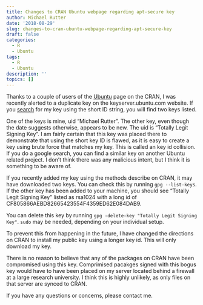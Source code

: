 ```yaml
---
title: Changes to CRAN Ubuntu webpage regarding apt-secure key
author: Michael Rutter
date: '2018-08-29'
slug: changes-to-cran-ubuntu-webpage-regarding-apt-secure-key
draft: false
categories:
  - R
  - Ubuntu
tags:
  - R
  - Ubuntu
description: ''
topics: []
---
```


Thanks to a couple of users of the [Ubuntu](https://cran.r-project.org/bin/linux/ubuntu/) page on the CRAN, I was recently alerted to a duplicate key on the keyserver.ubuntu.com website.  If you [search](http://keyserver.ubuntu.com/pks/lookup?search=0xE084DAB9&op=vindex) for my key using the short ID string, you will find two keys listed.

One of the keys is mine, uid "Michael Rutter".  The other key, even though the date suggests otherwise, appears to be new.  The uid is "Totally Legit Signing Key".  I am fairly certain that this key was placed there to demonstrate that using the short key ID is flawed, as it is easy to create a key using brute force that matches my key.  This is called an key id collision.  If you do a google search, you can find a similar key on another Ubuntu related project.  I don't think there was any malicious intent, but I think it is something to be aware of.

If you recently added my key using the methods describe on CRAN, it may have downloaded two keys.  You can check this by running `gpg --list-keys`.  If the other key has been added to your machine, you should see "Totally Legit Signing Key" listed as rsa1024 with a long id of CF805866AEBD82665423554F4359ED62E084DAB9.    

You can delete this key by running `gpg -delete-key "Totally Legit Signing Key"`.  `sudo` may be needed, depending on your individual setup.

To prevent this from happening in the future, I have changed the directions on CRAN to install my public key using a longer key id.  This will only download my key.

There is no reason to believe that any of the packages on CRAN have been compromised using this key.  Comprimised pacakges signed with this bogus key would have to have been placed on my server located behind a firewall at a large research university.  I think this is highly unlikely, as only files on that server are synced to CRAN.

If you have any questions or concerns, please contact me.